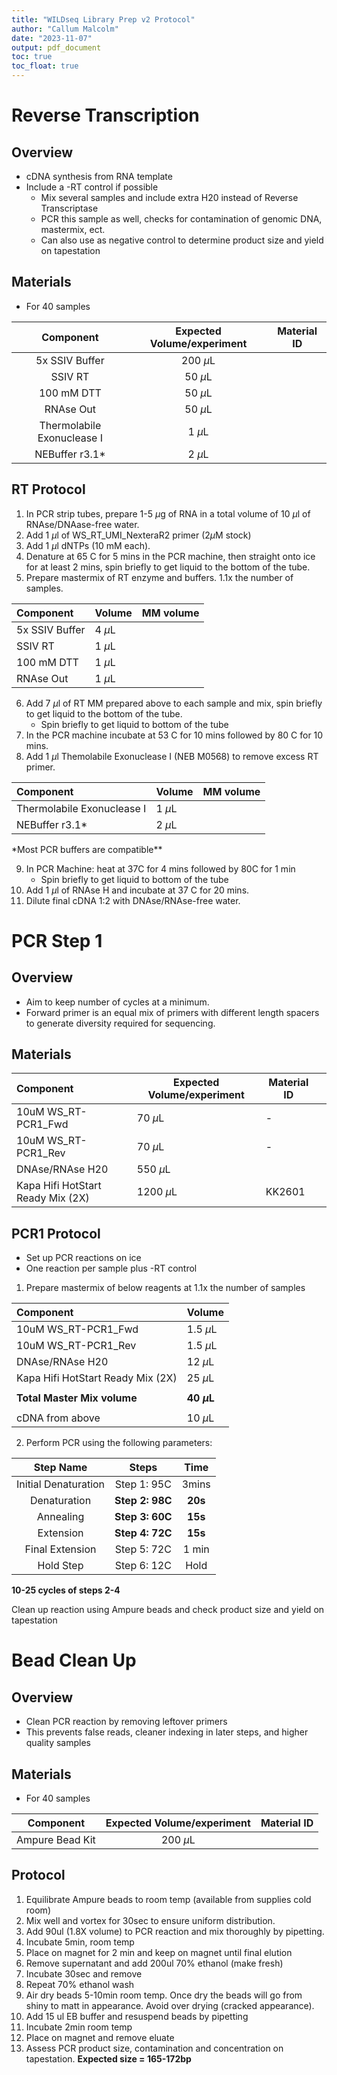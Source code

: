 ```yaml
---
title: "WILDseq Library Prep v2 Protocol"
author: "Callum Malcolm"
date: "2023-11-07"
output: pdf_document
toc: true
toc_float: true
---
```


# Reverse Transcription
## Overview
- cDNA synthesis from RNA template
- Include a -RT control if possible
  * Mix several samples and include extra H20 instead of Reverse Transcriptase
  * PCR this sample as well, checks for contamination of genomic DNA, mastermix, ect. 
  * Can also use as negative control to determine product size and yield on tapestation

## Materials
- For 40 samples

|Component       |Expected Volume/experiment| Material ID |
|:--------------:|:----:|:---------:|
| 5x SSIV Buffer | 200 $\mu$L | |
| SSIV RT        | 50 $\mu$L |   |
| 100 mM DTT     | 50 $\mu$L |    |
| RNAse Out      | 50 $\mu$L |   |
| Thermolabile Exonuclease I  | 1 $\mu$L |          |
| NEBuffer r3.1*        | 2 $\mu$L |          |


## RT Protocol  
1. In PCR strip tubes, prepare 1-5 $\mu$g of RNA in a total volume of 10 $\mu$l of RNAse/DNAase-free water.
2. Add 1 $\mu$l of WS_RT_UMI_NexteraR2 primer (2$\mu$M stock)
3. Add 1 $\mu$l dNTPs (10 mM each). 
4. Denature at 65 C for 5 mins in the PCR machine, then straight onto ice for at least 2 mins, spin briefly to get liquid to the bottom of the tube.
5. Prepare mastermix of RT enzyme and buffers. 1.1x the number of samples.

|Component       |Volume|   MM volume  |
|:--------------|----|-----------------|
| 5x SSIV Buffer | 4 $\mu$L |          |
| SSIV RT        | 1 $\mu$L |          |
| 100 mM DTT     | 1 $\mu$L |          |
| RNAse Out      | 1 $\mu$L |          |

6. Add 7 $\mu$l of RT MM prepared above to each sample and mix, spin briefly to get liquid to the bottom of the tube.
   - Spin briefly to get liquid to bottom of the tube 
7. In the PCR machine incubate at 53 C for 10 mins followed by 80 C for 10 mins.
8. Add 1 $\mu$l Themolabile Exonuclease I (NEB M0568) to remove excess RT primer.

|Component       |Volume|   MM volume  |
|:--------------|----|-----------------|
| Thermolabile Exonuclease I  | 1 $\mu$L |          |
| NEBuffer r3.1*        | 2 $\mu$L |          |

\center **Most PCR buffers are compatible** \center

9. In PCR Machine: heat at 37C for 4 mins followed by 80C for 1 min  
    - Spin briefly to get liquid to bottom of the tube
10. Add 1 $\mu$l of RNAse H and incubate at 37 C for 20 mins.
11. Dilute final cDNA 1:2 with DNAse/RNAse-free water.


# PCR Step 1
## Overview
- Aim to keep number of cycles at a minimum. 
- Forward primer is an equal mix of primers with different length spacers to generate diversity required for sequencing.

## Materials

|Component       |Expected Volume/experiment| Material ID |
|:--------------|----|-----------------|:-------------:|
| 10uM WS_RT-PCR1_Fwd  | 70 $\mu$L |   -       |
| 10uM WS_RT-PCR1_Rev | 70 $\mu$L |     -     |
| DNAse/RNAse H20 | 550 $\mu$L |          |
| Kapa Hifi HotStart Ready Mix (2X) | 1200 $\mu$L |  KK2601  |

## PCR1 Protocol  

- Set up PCR reactions on ice
- One reaction per sample plus -RT control

1. Prepare mastermix of below reagents at 1.1x the number of samples

|Component       |Volume|
|:--------------|----|
| 10uM WS_RT-PCR1_Fwd | 1.5 $\mu$L |
|10uM WS_RT-PCR1_Rev | 1.5 $\mu$L |
| DNAse/RNAse H20      | 12 $\mu$L |
| Kapa Hifi HotStart Ready Mix (2X) | 25 $\mu$L |
|||
| **Total Master Mix volume**|**40 $\mu$L** |
|||
| cDNA from above        | 10 $\mu$L | 


2. Perform PCR using the following parameters:  

|Step Name |Steps |Time|
|:----:|:--------------:|:----:|
|Initial Denaturation |Step 1: 95C    | 3mins |
|Denaturation | **Step 2: 98C** | **20s**|
|Annealing | **Step 3: 60C** | **15s**| 
|Extension| **Step 4: 72C** | **15s**|
|Final Extension|Step 5: 72C    | 1 min |
Hold Step |Step 6: 12C    | Hold |  

\center __10-25 cycles of steps 2-4__  \center


Clean up reaction using Ampure beads and check product size and yield on tapestation

# Bead Clean Up
## Overview
- Clean PCR reaction by removing leftover primers
- This prevents false reads, cleaner indexing in later steps, and higher quality samples

## Materials
- For 40 samples

|Component       |Expected Volume/experiment| Material ID |
|:--------------:|:----:|:---------:|
| Ampure Bead Kit | 200 $\mu$L | |

## Protocol
1.	Equilibrate Ampure beads to room temp (available from supplies cold room)
2.	Mix well and vortex for 30sec to ensure uniform distribution.
3.	Add 90ul (1.8X volume) to PCR reaction and mix thoroughly by pipetting.
4.	Incubate 5min, room temp
5.	Place on magnet for 2 min and keep on magnet until final elution
6.	Remove supernatant and add 200ul 70% ethanol (make fresh)
7.	Incubate 30sec and remove
8.	Repeat 70% ethanol wash
9.	Air dry beads 5-10min room temp. Once dry the beads will go from shiny to matt in appearance. Avoid over drying (cracked appearance).
10.	Add 15 ul EB buffer and resuspend beads by pipetting
11.	Incubate 2min room temp
12.	Place on magnet and remove eluate
13. Assess PCR product size, contamination and concentration on tapestation. 
**Expected size = 165-172bp**








